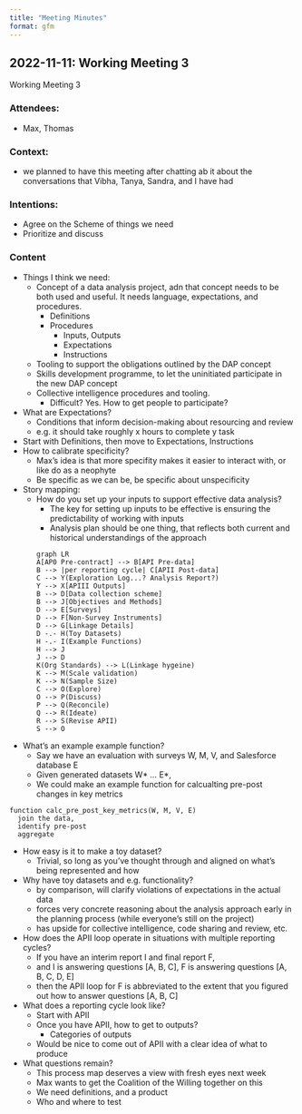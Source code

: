 ```yaml
---
title: "Meeting Minutes"
format: gfm
---
```


## 2022-11-11: Working Meeting 3

Working Meeting 3

### Attendees:

- Max, Thomas

### Context:

- we planned to have this meeting after chatting ab it about the conversations that Vibha, Tanya, Sandra, and I have had

### Intentions:

- Agree on the Scheme of things we need
- Prioritize and discuss

### Content

- Things I think we need:
  + Concept of a data analysis project, adn that concept needs to be both used and useful. It needs language, expectations, and procedures.
    * Definitions
    * Procedures
      - Inputs, Outputs
      - Expectations
      - Instructions
  + Tooling to support the obligations outlined by the DAP concept
  + Skills development programme, to let the uninitiated participate in the new DAP concept
  + Collective intelligence procedures and tooling.
    * Difficult? Yes. How to get people to participate?
- What are Expectations?
  + Conditions that inform decision-making about resourcing and review
  + e.g. it should take roughly x hours to complete y task
- Start with Definitions, then move to Expectations, Instructions
- How to calibrate specificity?
  + Max's idea is that more specifity makes it easier to interact with, or like do as a neophyte
  + Be specific as we can be, be specific about unspecificity

- Story mapping:
  + How do you set up your inputs to support effective data analysis?
    * The key for setting up inputs to be effective is ensuring the predictability of working with inputs
    * Analysis plan should be one thing, that reflects both current and historical understandings of the approach
```mermaid
graph LR
  A[AP0 Pre-contract] --> B[API Pre-data]
  B --> |per reporting cycle| C[APII Post-data]
  C --> Y(Exploration Log...? Analysis Report?)
  Y --> X[APIII Outputs]
  B --> D[Data collection scheme]
  B --> J[Objectives and Methods]
  D --> E[Surveys]
  D --> F[Non-Survey Instruments]
  D --> G[Linkage Details]
  D -.- H(Toy Datasets)
  H -.- I(Example Functions)
  H --> J
  J --> D
  K(Org Standards) --> L(Linkage hygeine)
  K --> M(Scale validation)
  K --> N(Sample Size)
  C --> O(Explore)
  O --> P(Discuss)
  P --> Q(Reconcile)
  Q --> R(Ideate)
  R --> S(Revise APII)
  S --> O
```

- What's an example example function?
  + Say we have an evaluation with surveys W, M, V, and Salesforce database E
  + Given generated datasets W* ... E*,
  + We could make an example function for calcualting pre-post changes in key metrics

```
function calc_pre_post_key_metrics(W, M, V, E)
  join the data,
  identify pre-post
  aggregate
```

- How easy is it to make a toy dataset?
  + Trivial, so long as you've thought through and aligned on what's being represented and how

- Why have toy datasets and e.g. functionality?
  + by comparison, will clarify violations of expectations in the actual data
  + forces very concrete reasoning about the analysis approach early in the planning process (while everyone's still on the project)
  + has upside for collective intelligence, code sharing and review, etc.

- How does the APII loop operate in situations with multiple reporting cycles?
  + If you have an interim report I and final report F,
  + and I is answering questions [A, B, C], F is answering questions [A, B, C, D, E]
  + then the APII loop for F is abbreviated to the extent that you figured out how to answer questions [A, B, C]

- What does a reporting cycle look like?
  + Start with APII
  + Once you have APII, how to get to outputs?
    + Categories of outputs
  + Would be nice to come out of APII with a clear idea of what to produce

- What questions remain?
  + This process map deserves a view with fresh eyes next week
  + Max wants to get the Coalition of the Willing together on this
  + We need definitions, and a product
  + Who and where to test